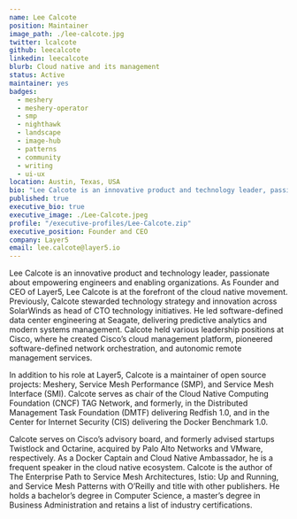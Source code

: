 ```yaml
---
name: Lee Calcote
position: Maintainer
image_path: ./lee-calcote.jpg
twitter: lcalcote
github: leecalcote
linkedin: leecalcote
blurb: Cloud native and its management
status: Active
maintainer: yes
badges:
  - meshery
  - meshery-operator
  - smp
  - nighthawk
  - landscape
  - image-hub
  - patterns
  - community
  - writing
  - ui-ux
location: Austin, Texas, USA
bio: "Lee Calcote is an innovative product and technology leader, passionate about empowering engineers and enabling organizations. As Founder of Layer5, he is at the forefront of the cloud native movement. Open source, advanced and emerging technologies have been a consistent focus through Calcote’s time at SolarWinds, Seagate, Cisco and Schneider Electric. An advisor, author, and speaker, Calcote is active in the community as a Docker Captain, Cloud Native Ambassador and GSoC, GSoD, and LFX Mentor."
published: true
executive_bio: true
executive_image: ./Lee-Calcote.jpeg
profile: "/executive-profiles/Lee-Calcote.zip"
executive_position: Founder and CEO
company: Layer5
email: lee.calcote@layer5.io
---
```


Lee Calcote is an innovative product and technology leader, passionate about empowering engineers and enabling organizations. As Founder and CEO of Layer5, Lee Calcote is at the forefront of the cloud native movement. Previously, Calcote stewarded technology strategy and innovation across SolarWinds as head of CTO technology initiatives. He led software-defined data center engineering at Seagate, delivering predictive analytics and modern systems management. Calcote held various leadership positions at Cisco, where he created Cisco’s cloud management platform, pioneered software-defined network orchestration, and autonomic remote management services.

In addition to his role at Layer5, Calcote is a maintainer of open source projects: Meshery, Service Mesh Performance (SMP), and Service Mesh Interface (SMI). Calcote serves as chair of the Cloud Native Computing Foundation (CNCF) TAG Network, and formerly, in the Distributed Management Task Foundation (DMTF) delivering Redfish 1.0, and in the Center for Internet Security (CIS) delivering the Docker Benchmark 1.0.

Calcote serves on Cisco’s advisory board, and formerly advised startups Twistlock and Octarine, acquired by Palo Alto Networks and VMware, respectively. As a Docker Captain and Cloud Native Ambassador, he is a frequent speaker in the cloud native ecosystem. Calcote is the author of The Enterprise Path to Service Mesh Architectures, Istio: Up and Running, and Service Mesh Patterns with O’Reilly and title with other publishers. He holds a bachelor’s degree in Computer Science, a master’s degree in Business Administration and retains a list of industry certifications.